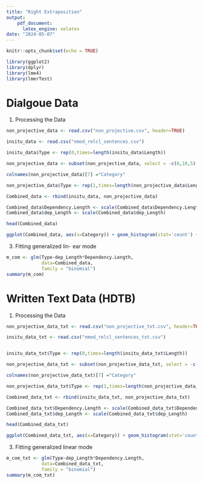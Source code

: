 ---
title: "Right Extraposition"
output:
    pdf_document:
      latex_engine: xelatex
date: "2024-05-07"
---

```{r setup, include=FALSE}
knitr::opts_chunk$set(echo = TRUE)
```
```{r include=FALSE}
library(ggplot2)
library(dplyr)
library(lme4)
library(lmerTest)
```
# Dialgoue Data

1. Processing the Data
```{r echo=FALSE, warning=FALSE, message=FALSE}
non_projective_data <- read.csv("non_projective.csv", header=TRUE)

insitu_data <- read.csv("nmod_relcl_sentences.csv")

insitu_data$Type <- rep(0,times=length(insitu_data$Length))

non_projective_data <- subset(non_projective_data, select = -c(8,10,5) )

colnames(non_projective_data)[7] ="Category"

non_projective_data$Type <- rep(1,times=length(non_projective_data$Length))

Combined_data <- rbind(insitu_data, non_projective_data)

Combined_data$Dependency.Length <- scale(Combined_data$Dependency.Length)
Combined_data$dep_Length <- scale(Combined_data$dep_Length)

head(Combined_data)

```
```{r echo=FALSE, warning=FALSE, message=FALSE}
ggplot(Combined_data, aes(x=Category)) + geom_histogram(stat='count') +facet_wrap(~Type)
```

3. Fitting generalized lin-
ear mode
```{r warning=FALSE, message=FALSE}
m_com <- glm(Type~dep_Length*Dependency.Length, 
             data=Combined_data,
             family = "binomial")
summary(m_com)
```

# Written Text Data (HDTB)

1. Processing the Data
```{r echo=FALSE, warning=FALSE, message=FALSE}
non_projective_data_txt <- read.csv("non_projective_txt.csv", header=TRUE)

insitu_data_txt <- read.csv("nmod_relcl_sentences_txt.csv")


insitu_data_txt$Type <- rep(0,times=length(insitu_data_txt$Length))

non_projective_data_txt <- subset(non_projective_data_txt, select = -c(8,10,5) )

colnames(non_projective_data_txt)[7] ="Category"

non_projective_data_txt$Type <- rep(1,times=length(non_projective_data_txt$Length))

Combined_data_txt <- rbind(insitu_data_txt, non_projective_data_txt)

Combined_data_txt$Dependency.Length <- scale(Combined_data_txt$Dependency.Length)
Combined_data_txt$dep_Length <- scale(Combined_data_txt$dep_Length)

head(Combined_data_txt)
```
```{r echo=FALSE, warning=FALSE, message=FALSE}

ggplot(Combined_data_txt, aes(x=Category)) + geom_histogram(stat='count') +facet_wrap(~Type)
```

3. Fitting generalized linear mode
```{r warning=FALSE, message=FALSE}
m_com_txt <- glm(Type~dep_Length*Dependency.Length, 
             data=Combined_data_txt,
             family = "binomial")
summary(m_com_txt)
```
